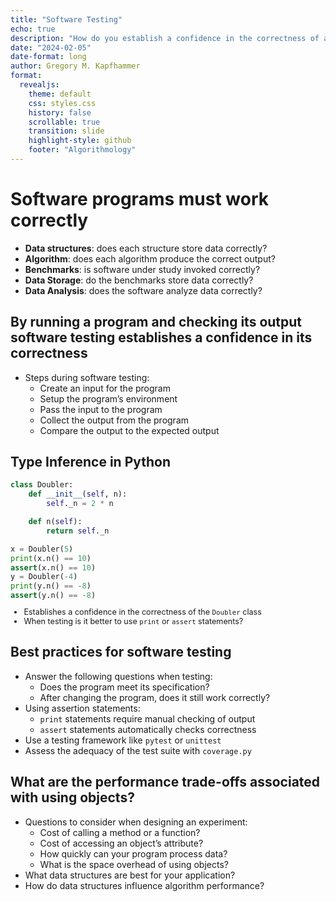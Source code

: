 ```yaml
---
title: "Software Testing"
echo: true
description: "How do you establish a confidence in the correctness of a Python program?"
date: "2024-02-05"
date-format: long
author: Gregory M. Kapfhammer
format:
  revealjs:
    theme: default
    css: styles.css
    history: false
    scrollable: true
    transition: slide
    highlight-style: github
    footer: "Algorithmology"
---
```


# Software programs must work correctly

::: incremental
- **Data structures**: does each structure store data correctly?
- **Algorithm**: does each algorithm produce the correct output?
- **Benchmarks**: is software under study invoked correctly?
- **Data Storage**: do the benchmarks store data correctly?
- **Data Analysis**: does the software analyze data correctly?
:::

## By running a program and checking its output software testing establishes a confidence in its correctness

::: {.fragment .fade-right}

- Steps during software testing:
    - Create an input for the program
    - Setup the program's environment
    - Pass the input to the program
    - Collect the output from the program
    - Compare the output to the expected output

:::

## Type Inference in Python

```python
class Doubler:
    def __init__(self, n):
        self._n = 2 * n

    def n(self):
        return self._n

x = Doubler(5)
print(x.n() == 10)
assert(x.n() == 10)
y = Doubler(-4)
print(y.n() == -8)
assert(y.n() == -8)
```

::: {.fragment .fade-left style="margin-top: -0.25em; font-size: 0.9em;"}

- Establishes a confidence in the correctness of the `Doubler` class
- When testing is it better to use `print` or `assert` statements?

:::

## Best practices for software testing

::: {.fragment .fade-right}

- Answer the following questions when testing:
    - Does the program meet its specification?
    - After changing the program, does it still work correctly?
- Using assertion statements:
    - `print` statements require manual checking of output
    - `assert` statements automatically checks correctness
- Use a testing framework like `pytest` or `unittest`
- Assess the adequacy of the test suite with `coverage.py`

:::

## What are the performance trade-offs associated with using objects?

::: {.fragment .fade-right}

- Questions to consider when designing an experiment:
  - Cost of calling a method or a function?
  - Cost of accessing an object's attribute?
  - How quickly can your program process data?
  - What is the space overhead of using objects?
- What data structures are best for your application?
- How do data structures influence algorithm performance?

:::
